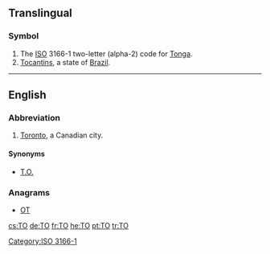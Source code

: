 {{also|Appendix:Variations of "to"}}
==Translingual==

===Symbol===
{{head|mul|symbol}}
# The [[ISO]] 3166-1 two-letter (alpha-2) code for [[Tonga]].
# [[Tocantins]], a state of [[Brazil]].

[[Category:ISO 3166-1]]
----
==English==

===Abbreviation===
{{head|en|abbreviation}}

# {{context|informal|lang=en}} [[Toronto]], a Canadian city.

====Synonyms====
* [[T.O.]]

===Anagrams===
* [[OT#English|OT]] 

[[cs:TO]]
[[de:TO]]
[[fr:TO]]
[[he:TO]]
[[pt:TO]]
[[tr:TO]]